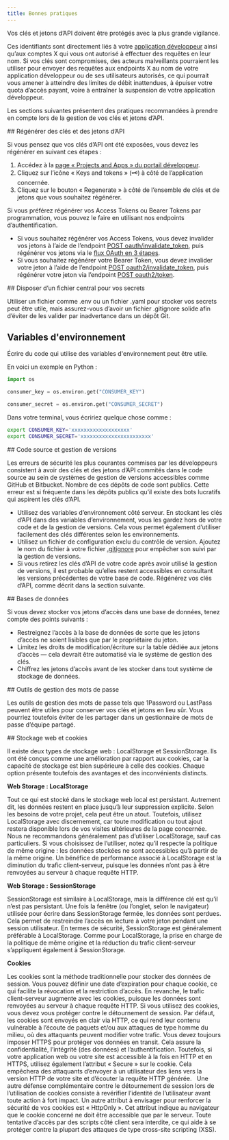 ```yaml
---
title: Bonnes pratiques
---
```



Vos clés et jetons d’API doivent être protégés avec la plus grande vigilance. 

Ces identifiants sont directement liés à votre [application développeur](/fr/resources/fundamentals/developer-apps) ainsi qu’aux comptes X qui vous ont autorisé à effectuer des requêtes en leur nom. Si vos clés sont compromises, des acteurs malveillants pourraient les utiliser pour envoyer des requêtes aux endpoints X au nom de votre application développeur ou de ses utilisateurs autorisés, ce qui pourrait vous amener à atteindre des limites de débit inattendues, à épuiser votre quota d’accès payant, voire à entraîner la suspension de votre application développeur.

Les sections suivantes présentent des pratiques recommandées à prendre en compte lors de la gestion de vos clés et jetons d’API.

<div id="regenerate-api-keys-and-tokens">
  ## Régénérer des clés et des jetons d’API
</div>

Si vous pensez que vos clés d’API ont été exposées, vous devez les régénérer en suivant ces étapes :

1. Accédez à la [page « Projects and Apps » du portail développeur](https://developer.x.com/en/portal/projects-and-apps.html).
2. Cliquez sur l’icône « Keys and tokens » (🗝) à côté de l’application concernée.
3. Cliquez sur le bouton « Regenerate » à côté de l’ensemble de clés et de jetons que vous souhaitez régénérer.

Si vous préférez régénérer vos Access Tokens ou Bearer Tokens par programmation, vous pouvez le faire en utilisant nos endpoints d’authentification.

* Si vous souhaitez régénérer vos Access Tokens, vous devez invalider vos jetons à l’aide de l’endpoint [POST oauth/invalidate&#95;token](/fr/resources/fundamentals/authentication/api-reference#post-oauth2-invalidate-token), puis régénérer vos jetons via le [flux OAuth en 3 étapes](/fr/resources/fundamentals/authentication/oauth-1-0a/obtaining-user-access-tokens).
* Si vous souhaitez régénérer votre Bearer Token, vous devez invalider votre jeton à l’aide de l’endpoint [POST oauth2/invalidate&#95;token](/fr/resources/fundamentals/authentication/api-reference#post-oauth2-invalidate-token), puis régénérer votre jeton via l’endpoint [POST oauth2/token](/fr/resources/fundamentals/authentication/api-reference#post-oauth2-token).

<div id="having-a-central-file-for-your-secrets">
  ## Disposer d’un fichier central pour vos secrets
</div>

Utiliser un fichier comme .env ou un fichier .yaml pour stocker vos secrets peut être utile, mais assurez-vous d’avoir un fichier .gitignore solide afin d’éviter de les valider par inadvertance dans un dépôt Git. 

## Variables d&#39;environnement

Écrire du code qui utilise des variables d&#39;environnement peut être utile.

En voici un exemple en Python :

```python
import os

consumer_key = os.environ.get("CONSUMER_KEY")

consumer_secret = os.environ.get("CONSUMER_SECRET")
```

Dans votre terminal, vous écririez quelque chose comme :

```bash
export CONSUMER_KEY='xxxxxxxxxxxxxxxxxxx'
export CONSUMER_SECRET='xxxxxxxxxxxxxxxxxxxxxxx'
```

<div id="source-code-and-version-control">
  ## Code source et gestion de versions
</div>

Les erreurs de sécurité les plus courantes commises par les développeurs consistent à avoir des clés et des jetons d’API commités dans le code source au sein de systèmes de gestion de versions accessibles comme GitHub et Bitbucket. Nombre de ces dépôts de code sont publics. Cette erreur est si fréquente dans les dépôts publics qu’il existe des bots lucratifs qui aspirent les clés d’API.

* Utilisez des variables d’environnement côté serveur. En stockant les clés d’API dans des variables d’environnement, vous les gardez hors de votre code et de la gestion de versions. Cela vous permet également d’utiliser facilement des clés différentes selon les environnements.
* Utilisez un fichier de configuration exclu du contrôle de version. Ajoutez le nom du fichier à votre fichier [.gitignore](https://git-scm.com/docs/gitignore) pour empêcher son suivi par la gestion de versions.
* Si vous retirez les clés d’API de votre code après avoir utilisé la gestion de versions, il est probable qu’elles restent accessibles en consultant les versions précédentes de votre base de code. Régénérez vos clés d’API, comme décrit dans la section suivante.

<div id="databases">
  ## Bases de données
</div>

Si vous devez stocker vos jetons d’accès dans une base de données, tenez compte des points suivants :

* Restreignez l’accès à la base de données de sorte que les jetons d’accès ne soient lisibles que par le propriétaire du jeton.
* Limitez les droits de modification/écriture sur la table dédiée aux jetons d’accès — cela devrait être automatisé via le système de gestion des clés.
* Chiffrez les jetons d’accès avant de les stocker dans tout système de stockage de données.

<div id="password-management-tools">
  ## Outils de gestion des mots de passe
</div>

Les outils de gestion des mots de passe tels que 1Password ou LastPass peuvent être utiles pour conserver vos clés et jetons en lieu sûr. Vous pourriez toutefois éviter de les partager dans un gestionnaire de mots de passe d’équipe partagé.

<div id="web-storage-cookies">
  ## Stockage web et cookies
</div>

Il existe deux types de stockage web : LocalStorage et SessionStorage. Ils ont été conçus comme une amélioration par rapport aux cookies, car la capacité de stockage est bien supérieure à celle des cookies. Chaque option présente toutefois des avantages et des inconvénients distincts.
 

**Web Storage : LocalStorage**

Tout ce qui est stocké dans le stockage web local est persistant. Autrement dit, les données restent en place jusqu’à leur suppression explicite. Selon les besoins de votre projet, cela peut être un atout. Toutefois, utilisez LocalStorage avec discernement, car toute modification ou tout ajout restera disponible lors de vos visites ultérieures de la page concernée. Nous ne recommandons généralement pas d’utiliser LocalStorage, sauf cas particuliers. Si vous choisissez de l’utiliser, notez qu’il respecte la politique de même origine : les données stockées ne sont accessibles qu’à partir de la même origine. Un bénéfice de performance associé à LocalStorage est la diminution du trafic client-serveur, puisque les données n’ont pas à être renvoyées au serveur à chaque requête HTTP.
 

**Web Storage : SessionStorage**

SessionStorage est similaire à LocalStorage, mais la différence clé est qu’il n’est pas persistant. Une fois la fenêtre (ou l’onglet, selon le navigateur) utilisée pour écrire dans SessionStorage fermée, les données sont perdues. Cela permet de restreindre l’accès en lecture à votre jeton pendant une session utilisateur. En termes de sécurité, SessionStorage est généralement préférable à LocalStorage. Comme pour LocalStorage, la prise en charge de la politique de même origine et la réduction du trafic client-serveur s’appliquent également à SessionStorage.
 

**Cookies**

Les cookies sont la méthode traditionnelle pour stocker des données de session. Vous pouvez définir une date d’expiration pour chaque cookie, ce qui facilite la révocation et la restriction d’accès. En revanche, le trafic client-serveur augmente avec les cookies, puisque les données sont renvoyées au serveur à chaque requête HTTP. Si vous utilisez des cookies, vous devez vous protéger contre le détournement de session. Par défaut, les cookies sont envoyés en clair via HTTP, ce qui rend leur contenu vulnérable à l’écoute de paquets et/ou aux attaques de type homme du milieu, où des attaquants peuvent modifier votre trafic. Vous devez toujours imposer HTTPS pour protéger vos données en transit. Cela assure la confidentialité, l’intégrité (des données) et l’authentification. Toutefois, si votre application web ou votre site est accessible à la fois en HTTP et en HTTPS, utilisez également l’attribut « Secure » sur le cookie. Cela empêchera des attaquants d’envoyer à un utilisateur des liens vers la version HTTP de votre site et d’écouter la requête HTTP générée.
 
Une autre défense complémentaire contre le détournement de session lors de l’utilisation de cookies consiste à revérifier l’identité de l’utilisateur avant toute action à fort impact. Un autre attribut à envisager pour renforcer la sécurité de vos cookies est « HttpOnly ». Cet attribut indique au navigateur que le cookie concerné ne doit être accessible que par le serveur. Toute tentative d’accès par des scripts côté client sera interdite, ce qui aide à se protéger contre la plupart des attaques de type cross-site scripting (XSS).